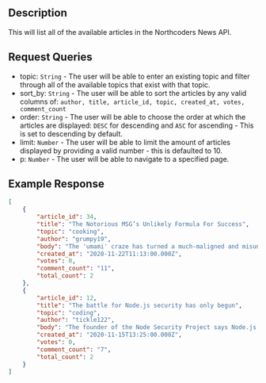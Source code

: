 ## Description
This will list all of the available articles in the Northcoders News API.

## Request Queries
- topic: `String` - The user will be able to enter an existing topic and filter through all of the available topics that exist with that topic.
- sort_by: `String` - The user will be able to sort the articles by any valid columns of: `author, title, article_id, topic, created_at, votes, comment_count`
- order: `String` - The user will be able to choose the order at which the articles are displayed: `DESC` for descending and `ASC` for ascending - This is set to descending by default.
- limit: `Number` - The user will be able to limit the amount of articles displayed by providing a valid number - this is defaulted to 10.
- p: `Number` - The user will be able to navigate to a specified page.


## Example Response

```json
[
	{
		"article_id": 34,
		"title": "The Notorious MSG’s Unlikely Formula For Success",
		"topic": "cooking",
		"author": "grumpy19",
		"body": "The 'umami' craze has turned a much-maligned and misunderstood food additive into an object of obsession for the world’s most innovative chefs. But secret ingredient monosodium glutamate’s biggest secret may be that there was never anything wrong with it at all.",
		"created_at": "2020-11-22T11:13:00.000Z",
		"votes": 0,
		"comment_count": "11",
		"total_count": 2
	},
	{
		"article_id": 12,
		"title": "The battle for Node.js security has only begun",
		"topic": "coding",
		"author": "tickle122",
		"body": "The founder of the Node Security Project says Node.js still has common vulnerabilities, but progress has been made to make it more secure. Appearing at the recent Node Community Convention in San Francisco, project founder Adam Baldwin, chief security officer at Web consulting company &yet, emphasized risks, protections, and progress. Baldwin sees four risks within the Node ecosystem pertinent to the enterprise: the code dependency tree, bugs, malicious actors, and people. I think of [the dependency tree] more as the dependency iceberg, to be honest, Baldwin said, where your code is the ship and your dependencies that you have with your packaged JSON is that little tiny iceberg at the top. But developers need to be aware of the massive iceberg underneath, he stressed.",
		"created_at": "2020-11-15T13:25:00.000Z",
		"votes": 0,
		"comment_count": "7",
		"total_count": 2
	}
]
```